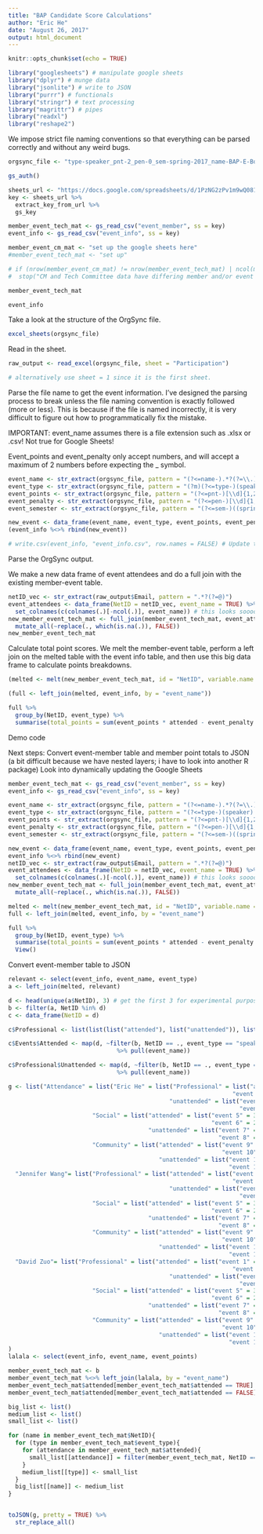 ```yaml
---
title: "BAP Candidate Score Calculations"
author: "Eric He"
date: "August 26, 2017"
output: html_document
---
```


```r
knitr::opts_chunk$set(echo = TRUE)
```

```r
library("googlesheets") # manipulate google sheets
library("dplyr") # munge data
library("jsonlite") # write to JSON
library("purrr") # functionals
library("stringr") # text processing
library("magrittr") # pipes
library("readxl")
library("reshape2")
```

We impose strict file naming conventions so that everything can be parsed correctly and without any weird bugs.

```r
orgsync_file <- "type-speaker_pnt-2_pen-0_sem-spring-2017_name-BAP-E-Board-Elections-Participation.xlsx"

gs_auth()
```

```r
sheets_url <- "https://docs.google.com/spreadsheets/d/1PzNG2zPv1m9wQ081_0A9Y89MlQrd_yzRdaeC7ZPlwCc/edit#gid=0"
key <- sheets_url %>%
  extract_key_from_url %>%
  gs_key

member_event_tech_mat <- gs_read_csv("event_member", ss = key)
event_info <- gs_read_csv("event_info", ss = key)

member_event_cm_mat <- "set up the google sheets here"
#member_event_tech_mat <- "set up"

# if (nrow(member_event_cm_mat) != nrow(member_event_tech_mat) | ncol(member_event_cm_mat) != ncol(member_event_tech_mat)){ 
#  stop("CM and Tech Committee data have differing member and/or event counts")}
```

```r
member_event_tech_mat
```

```r
event_info
```

Take a look at the structure of the OrgSync file.

```r
excel_sheets(orgsync_file)
```

Read in the sheet.

```r
raw_output <- read_excel(orgsync_file, sheet = "Participation")

# alternatively use sheet = 1 since it is the first sheet.
```

Parse the file name to get the event information. I've designed the parsing process to break unless the file naming convention is exactly followed (more or less). This is because if the file is named incorrectly, it is very difficult to figure out how to programmatically fix the mistake.

IMPORTANT: event_name assumes there is a file extension such as .xlsx or .csv! Not true for Google Sheets!

Event_points and event_penalty only accept numbers, and will accept a maximum of 2 numbers before expecting the _ symbol.

```r
event_name <- str_extract(orgsync_file, pattern = "(?<=name-).*?(?=\\.)") %>% str_to_lower()
event_type <- str_extract(orgsync_file, pattern = "(?m)(?<=type-)(speaker)|(community)|(social)(?=_)") %>% str_to_lower()
event_points <- str_extract(orgsync_file, pattern = "(?<=pnt-)[\\d]{1,2}(?=_)") %>% as.numeric
event_penalty <- str_extract(orgsync_file, pattern = "(?<=pen-)[\\d]{1,2}(?=_)") %>% as.numeric
event_semester <- str_extract(orgsync_file, pattern = "(?<=sem-)((spring)|(fall))-[\\d]+(?=_)") %>% str_to_lower

new_event <- data_frame(event_name, event_type, event_points, event_penalty, event_semester)
(event_info %<>% rbind(new_event))

# write.csv(event_info, "event_info.csv", row.names = FALSE) # Update this code to just edit the Google Sheets
```

Parse the OrgSync output.

We make a new data frame of event attendees and do a full join with the existing member-event table.

```r
netID_vec <- str_extract(raw_output$Email, pattern = ".*?(?=@)")
event_attendees <- data_frame(NetID = netID_vec, event_name = TRUE) %>% # data frame does not look in global env for event_name variable
  set_colnames(c(colnames(.)[-ncol(.)], event_name)) # this looks soooo ugly
new_member_event_tech_mat <- full_join(member_event_tech_mat, event_attendees, by = "NetID") %>%
  mutate_all(~replace(., which(is.na(.)), FALSE))
new_member_event_tech_mat
```

Calculate total point scores.
We melt the member-event table, perform a left join on the melted table with the event info table, and then use this big data frame to calculate points breakdowns.

```r
(melted <- melt(new_member_event_tech_mat, id = "NetID", variable.name = "event_name", value.name = "attended"))
```

```r
(full <- left_join(melted, event_info, by = "event_name"))
```

```r
full %>%
  group_by(NetID, event_type) %>%
  summarise(total_points = sum(event_points * attended - event_penalty * !attended))
```

Demo code

Next steps: Convert event-member table and member point totals to JSON (a bit difficult because we have nested layers; i have to look into another R package)
Look into dynamically updating the Google Sheets


```r
member_event_tech_mat <- gs_read_csv("event_member", ss = key)
event_info <- gs_read_csv("event_info", ss = key)

event_name <- str_extract(orgsync_file, pattern = "(?<=name-).*?(?=\\.)") %>% str_to_lower()
event_type <- str_extract(orgsync_file, pattern = "(?<=type-)(speaker)|(community)|(social)(?=_)") %>% str_to_lower()
event_points <- str_extract(orgsync_file, pattern = "(?<=pnt-)[\\d]{1,2}(?=_)") %>% as.numeric
event_penalty <- str_extract(orgsync_file, pattern = "(?<=pen-)[\\d]{1,2}(?=_)") %>% as.numeric
event_semester <- str_extract(orgsync_file, pattern = "(?<=sem-)((spring)|(fall))-[\\d]+(?=_)") %>% str_to_lower

new_event <- data_frame(event_name, event_type, event_points, event_penalty, event_semester)
event_info %<>% rbind(new_event)
netID_vec <- str_extract(raw_output$Email, pattern = ".*?(?=@)")
event_attendees <- data_frame(NetID = netID_vec, event_name = TRUE) %>% # data frame does not look in global env for event_name variable
  set_colnames(c(colnames(.)[-ncol(.)], event_name)) # this looks soooo ugly
new_member_event_tech_mat <- full_join(member_event_tech_mat, event_attendees, by = "NetID") %>%
  mutate_all(~replace(., which(is.na(.)), FALSE))

melted <- melt(new_member_event_tech_mat, id = "NetID", variable.name = "event_name", value.name = "attended")
full <- left_join(melted, event_info, by = "event_name")

full %>%
  group_by(NetID, event_type) %>%
  summarise(total_points = sum(event_points * attended - event_penalty * !attended)) %>%
  View()
```


Convert event-member table to JSON
```r
relevant <- select(event_info, event_name, event_type)
a <- left_join(melted, relevant)

d <- head(unique(a$NetID), 3) # get the first 3 for experimental purposes
b <- filter(a, NetID %in% d) 
c <- data_frame(NetID = d)

c$Professional <- list(list(list("attended"), list("unattended")), list("attended", "unattended"), list("attended", "unattended"))

c$Events$Attended <- map(d, ~filter(b, NetID == ., event_type == "speaker", attended == TRUE) 
                               %>% pull(event_name))

c$Professional$Unattended <- map(d, ~filter(b, NetID == ., event_type == "speaker", attended == FALSE) 
                               %>% pull(event_name))

g <- list("Attendance" = list("Eric He" = list("Professional" = list("attended" = list("event 1" = 3,
                                                                "event 2" = 2),
                                              "unattended" = list("event 3" = 1,
                                                                  "event 4" = 1)),
                        "Social" = list("attended" = list("event 5" = 3,
                                                          "event 6" = 2),
                                        "unattended" = list("event 7" = 1,
                                                            "event 8" = 1)),
                        "Community" = list("attended" = list("event 9" = 3,
                                                             "event 10" = 2),
                                           "unattended" = list("event 11" = 1,
                                                               "event 12" = 1))),
  "Jennifer Wang"= list("Professional" = list("attended" = list("event 1" = 3,
                                                                "event 2" = 2),
                                              "unattended" = list("event 3" = 1,
                                                                  "event 4" = 1)),
                        "Social" = list("attended" = list("event 5" = 3,
                                                          "event 6" = 2),
                                        "unattended" = list("event 7" = 1,
                                                            "event 8" = 1)),
                        "Community" = list("attended" = list("event 9" = 3,
                                                             "event 10" = 2),
                                           "unattended" = list("event 11" = 1,
                                                               "event 12" = 1))),
  "David Zuo"= list("Professional" = list("attended" = list("event 1" = 3,
                                                                "event 2" = 2),
                                              "unattended" = list("event 3" = 1,
                                                                  "event 4" = 1)),
                        "Social" = list("attended" = list("event 5" = 3,
                                                          "event 6" = 2),
                                        "unattended" = list("event 7" = 1,
                                                            "event 8" = 1)),
                        "Community" = list("attended" = list("event 9" = 3,
                                                             "event 10" = 2),
                                           "unattended" = list("event 11" = 1,
                                                               "event 12" = 1))))
)
lalala <- select(event_info, event_name, event_points)

member_event_tech_mat <- b
member_event_tech_mat %<>% left_join(lalala, by = "event_name")
member_event_tech_mat$attended[member_event_tech_mat$attended == TRUE] <- "Attended"
member_event_tech_mat$attended[member_event_tech_mat$attended == FALSE] <- "Unattended"

big_list <- list()
medium_list <- list()
small_list <- list()

for (name in member_event_tech_mat$NetID){
  for (type in member_event_tech_mat$event_type){
    for (attendance in member_event_tech_mat$attended){
      small_list[[attendance]] = filter(member_event_tech_mat, NetID == name, event_type == type, attended == attendance) %>% select(event_name)
    }
    medium_list[[type]] <- small_list
  }
  big_list[[name]] <- medium_list
}


toJSON(g, pretty = TRUE) %>%
  str_replace_all()
```
